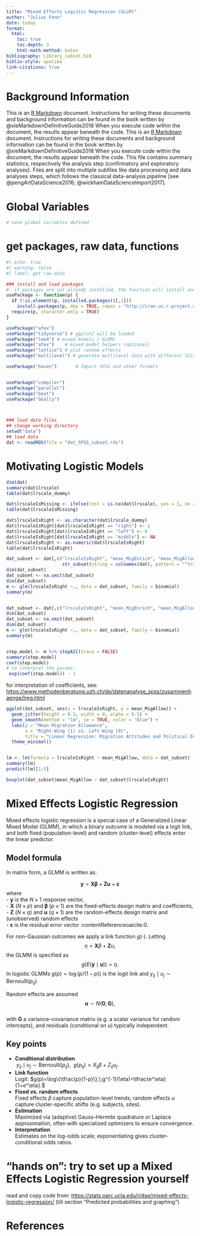 ---
title: "Mixed Effects Logistic Regression (GLLM)"
author: "Julius Fenn"
date: today
format:
  html:
    toc: true
    toc-depth: 3
    html-math-method: katex
bibliography: Library_subset.bib
biblio-style: apalike
link-citations: true
---


# Background Information


This is an [R Markdown](http://rmarkdown.rstudio.com) document. Instructions for writing these documents and background information can be found in the book written by @xieMarkdownDefinitiveGuide2018 When you execute code within the document, the results appear beneath the code. This is an [R Markdown](http://rmarkdown.rstudio.com) document. Instructions for writing these documents and background information can be found in the book written by @xieMarkdownDefinitiveGuide2018 When you execute code within the document, the results appear beneath the code. This file contains summary statistics, respectively the analysis step (confirmatory and exploratory analyses). Files are split into multiple subfiles like data processing and data analyses steps, which follows the classical data-analysis pipeline [see @pengArtDataScience2016; @wickhamDataScienceImport2017].

# Global Variables

```{r}
# none global variables defined
```

# get packages, raw data, functions


```{r}
#| echo: true
#| warning: false
#| label: get raw data

### install and load packages
#  if packages are not already installed, the function will install and activate them
usePackage <- function(p) {
  if (!is.element(p, installed.packages()[,1]))
    install.packages(p, dep = TRUE, repos = "http://cran.us.r-project.org")
  require(p, character.only = TRUE)
}

usePackage("afex")
usePackage("tidyverse") # ggplot2 will be loaded
usePackage("lme4") # mixed models / GLMMs
usePackage("afex")    # mixed model helpers (optional)
usePackage("lattice") # plot random effects
usePackage("multilevel") # generate multilevel data with different ICCs

usePackage("haven")       # Import SPSS and other formats


usePackage("compiler")
usePackage("parallel")
usePackage("boot")
usePackage("GGally")



### load data files
## change working directory
setwd("data")
## load data
dat <- readRDS(file = "dat_SPSS_subset.rds")
```

# Motivating Logistic Models

```{r}
dim(dat)
summary(dat$lrscale)
table(dat$lrscale_dummy)

dat$lrscaleIsMissing <- ifelse(test = is.na(dat$lrscale), yes = 1, no = 0)
table(dat$lrscaleIsMissing)

dat$lrscaleIsRight <- as.character(dat$lrscale_dummy)
dat$lrscaleIsRight[dat$lrscaleIsRight == "right"] <- 1
dat$lrscaleIsRight[dat$lrscaleIsRight == "left"] <- 0
dat$lrscaleIsRight[dat$lrscaleIsRight == "middle"] <- NA
dat$lrscaleIsRight <- as.numeric(dat$lrscaleIsRight)
table(dat$lrscaleIsRight)
```

```{r}
dat_subset <- dat[,c("lrscaleIsRight", "mean_MigEnrich", "mean_MigAllow", "stflife", "rlgdgr", 
                     str_subset(string = colnames(dat), pattern = "^trst"))]
dim(dat_subset)
dat_subset <- na.omit(dat_subset)
dim(dat_subset)
m <- glm(lrscaleIsRight ~., data = dat_subset, family = binomial)
summary(m)


dat_subset <- dat[,c("lrscaleIsRight", "mean_MigEnrich", "mean_MigAllow", "mean_Trust", "stflife", "rlgdgr")]
dim(dat_subset)
dat_subset <- na.omit(dat_subset)
dim(dat_subset)
m <- glm(lrscaleIsRight ~., data = dat_subset, family = binomial)
summary(m)


step.model <- m %>% stepAIC(trace = FALSE)
summary(step.model)
coef(step.model) 
# to interpret the params: 
 exp(coef(step.model)) - 1
```
for interpretation of coefficients, see: <https://www.methodenberatung.uzh.ch/de/datenanalyse_spss/zusammenhaenge/lreg.html>


```{r}
ggplot(dat_subset, aes(x = lrscaleIsRight, y = mean_MigAllow)) +
  geom_jitter(height = 0.1, width = 0, alpha = 0.5) +
  geom_smooth(method = "lm", se = TRUE, color = "blue") +
  labs(y = "Mean Migration Allowance",
       x = "Right-Wing (1) vs. Left-Wing (0)",
       title = "Linear Regression: Migration Attitudes and Political Orientation") +
  theme_minimal()


lm <- lm(formula = lrscaleIsRight ~ mean_MigAllow, data = dat_subset)
summary(lm)
predict(lm)[1:5]

boxplot(dat_subset$mean_MigAllow ~ dat_subset$lrscaleIsRight)
```

# Mixed Effects Logistic Regression


Mixed effects logistic regression is a special case of a Generalized Linear Mixed Model (GLMM), in which a binary outcome is modeled via a logit link, and both fixed (population-level) and random (cluster-level) effects enter the linear predictor.

## Model formula

In matrix form, a GLMM is written as:  

$$
\mathbf{y} = \mathbf{X} \boldsymbol{\beta} + \mathbf{Z} \mathbf{u} + \boldsymbol{\varepsilon}
$$ 
where  
- $\mathbf{y}$ is the $N\times1$ response vector,  
- $\mathbf{X}$ ($N\times p$) and $\boldsymbol{\beta}$ ($p\times1$) are the fixed-effects design matrix and coefficients,  
- $\mathbf{Z}$ ($N\times q$) and $\mathbf{u}$ ($q\times1$) are the random-effects design matrix and (unobserved) random effects  
- $\boldsymbol{\varepsilon}$ is the residual error vector :contentReference[oaicite:0]{index=0}.  

For non-Gaussian outcomes we apply a link function $g(\cdot)$.  Letting  
$$
\eta = \mathbf{X}\beta + \mathbf{Z}u,
$$ 
the GLMM is specified as  
$$
g\bigl(E(\mathbf{y}\mid \mathbf{u})\bigr) = \eta.
$$ 
In logistic GLMMs $g(p)=\log\bigl(p/(1-p)\bigr)$ is the logit link and $y_{ij}\mid u_j\sim\mathrm{Bernoulli}(p_{ij})$ 

Random effects are assumed  
$$
\mathbf{u}\sim N(\mathbf{0},\,\mathbf{G}), 
$$  
with $\mathbf{G}$ a variance–covariance matrix (e.g.\ a scalar variance for random intercepts), and residuals (conditional on $u$) typically independent.

## Key points

- **Conditional distribution**  
  $\;y_{ij}\mid u_j\sim\text{Bernoulli}(p_{ij})$, $\;g(p_{ij}) = X_{ij}\beta + Z_{ij}u_j$.  
- **Link function**  
  Logit: $g(p)=\log\{\tfrac{p}{1-p}\},\;g^{-1}(\eta)=\tfrac{e^\eta}{1+e^\eta}.$  
- **Fixed vs. random effects**  
  Fixed effects $\beta$ capture population-level trends; random effects $u$ capture cluster-specific shifts (e.g.\ subjects, sites).  
- **Estimation**  
  Maximized via (adaptive) Gauss–Hermite quadrature or Laplace approximation, often with specialized optimizers to ensure convergence.  
- **Interpretation**  
  Estimates on the log-odds scale; exponentiating gives cluster-conditional odds ratios.  


# "hands on": try to set up a Mixed Effects Logistic Regression yourself

read and copy code from: <https://stats.oarc.ucla.edu/r/dae/mixed-effects-logistic-regression/> (till section "Predicted probabilities and graphing")


# References

